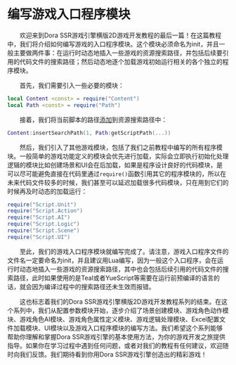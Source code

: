 
# 编写游戏入口程序模块

&emsp;&emsp;欢迎来到Dora SSR游戏引擎横版2D游戏开发教程的最后一篇！在这篇教程中，我们将介绍如何编写游戏的入口程序模块。这个模块必须命名为init，并且一般主要做两件事：在运行时动态地插入一些游戏的资源搜索路径，并包括后续要引用的代码文件的搜索路径；然后动态地逐个加载游戏初始运行相关的各个独立的程序模块。

&emsp;&emsp;首先，我们需要引入一些必要的模块：

```lua title="init.lua"
local Content <const> = require("Content")
local Path <const> = require("Path")
```

&emsp;&emsp;接着，我们将当前脚本的路径[添加](/docs/api/Class/Content#insertsearchpath)到资源搜索路径中：

```lua title="init.lua"
Content:insertSearchPath(1, Path:getScriptPath(...))
```

&emsp;&emsp;然后，我们引入了其他游戏模块，包括了我们之前教程中编写的所有程序模块。一般简单的游戏功能定义的模块会优先进行加载，实际会立即执行初始化处理逻辑的模块比如创建场景和UI会在后加载，如果是程序设计良好的代码模块，是可以尽可能避免直接在代码里通过`require()`函数引用其它的程序模块的，所以在未来代码文件较多的时候，我们甚至可以延迟加载很多代码模块，只在用到它们的时候再及时动态的加载运行：

```lua title="init.lua"
require("Script.Unit")
require("Script.Action")
require("Script.AI")
require("Script.Logic")
require("Script.Scene")
require("Script.UI")
```

&emsp;&emsp;至此，我们的游戏入口程序模块就编写完成了。请注意，游戏入口程序文件的文件名一定要命名为init，并且建议用Lua编写，因为一般这个入口程序，会在运行时动态地插入一些游戏的资源搜索路径，其中也会包括后续引用的代码文件的搜索路径，此时如果使用的是Teal或者YueScript等需要在运行前预编译的语言的话，就会因为编译过程中的搜索路径还未生效而报错。

&emsp;&emsp;这也标志着我们的Dora SSR游戏引擎横版2D游戏开发教程系列的结束。在这个系列中，我们从配置参数模块开始，逐步介绍了场景创建模块、游戏角色动作模块、游戏角色AI模块、游戏角色属性定义模块、游戏逻辑处理模块、Excel配置文件加载模块、UI模块以及游戏入口程序模块的编写方法。我们希望这个系列能够帮助你理解和掌握Dora SSR游戏引擎的基本使用方法，为你的游戏开发之旅提供指导。如果你在学习过程中遇到任何问题，或者对我们的教程有任何建议，欢迎随时向我们反馈。我们期待看到你用Dora SSR游戏引擎创造出的精彩游戏！